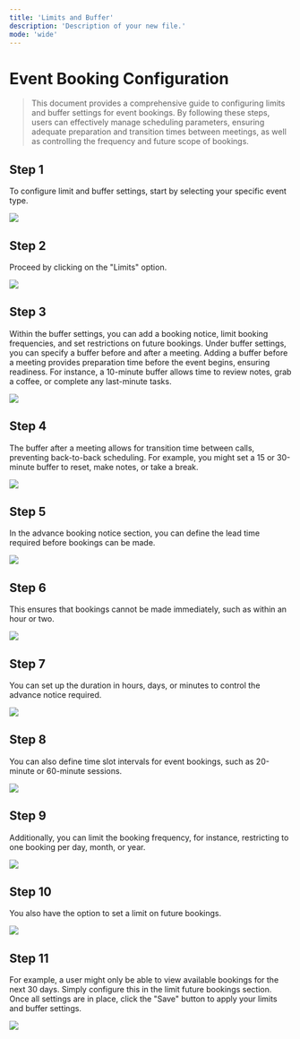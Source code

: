 ```yaml
---
title: 'Limits and Buffer'
description: 'Description of your new file.'
mode: 'wide'
---
```

# Event Booking Configuration

> This document provides a comprehensive guide to configuring limits and buffer settings for event bookings. By following these steps, users can effectively manage scheduling parameters, ensuring adequate preparation and transition times between meetings, as well as controlling the frequency and future scope of bookings.

## Step 1

To configure limit and buffer settings, start by selecting your specific event type.

<Frame><img src="/images/LimitsandBuffer/image1.jpg" /></Frame>

## Step 2

Proceed by clicking on the "Limits" option.

<Frame><img src="/images/LimitsandBuffer/image2.jpg" /></Frame>

## Step 3

Within the buffer settings, you can add a booking notice, limit booking frequencies, and set restrictions on future bookings. Under buffer settings, you can specify a buffer before and after a meeting. Adding a buffer before a meeting provides preparation time before the event begins, ensuring readiness. For instance, a 10-minute buffer allows time to review notes, grab a coffee, or complete any last-minute tasks.

<Frame><img src="/images/LimitsandBuffer/image3.jpg" /></Frame>

## Step 4

The buffer after a meeting allows for transition time between calls, preventing back-to-back scheduling. For example, you might set a 15 or 30-minute buffer to reset, make notes, or take a break.

<Frame><img src="/images/LimitsandBuffer/image4.jpg" /></Frame>

## Step 5

In the advance booking notice section, you can define the lead time required before bookings can be made.

<Frame><img src="/images/LimitsandBuffer/image5.jpg" /></Frame>

## Step 6

This ensures that bookings cannot be made immediately, such as within an hour or two.

<Frame><img src="/images/LimitsandBuffer/image6.jpg" /></Frame>

## Step 7

You can set up the duration in hours, days, or minutes to control the advance notice required.

<Frame><img src="/images/LimitsandBuffer/image7.jpg" /></Frame>

## Step 8

You can also define time slot intervals for event bookings, such as 20-minute or 60-minute sessions.

<Frame><img src="/images/LimitsandBuffer/image8.jpg" /></Frame>

## Step 9

Additionally, you can limit the booking frequency, for instance, restricting to one booking per day, month, or year.

<Frame><img src="/images/LimitsandBuffer/image9.jpg" /></Frame>

## Step 10

You also have the option to set a limit on future bookings.

<Frame><img src="/images/LimitsandBuffer/image10.jpg" /></Frame>

## Step 11

For example, a user might only be able to view available bookings for the next 30 days. Simply configure this in the limit future bookings section. Once all settings are in place, click the "Save" button to apply your limits and buffer settings.

<Frame><img src="/images/LimitsandBuffer/image11.jpg" /></Frame>

